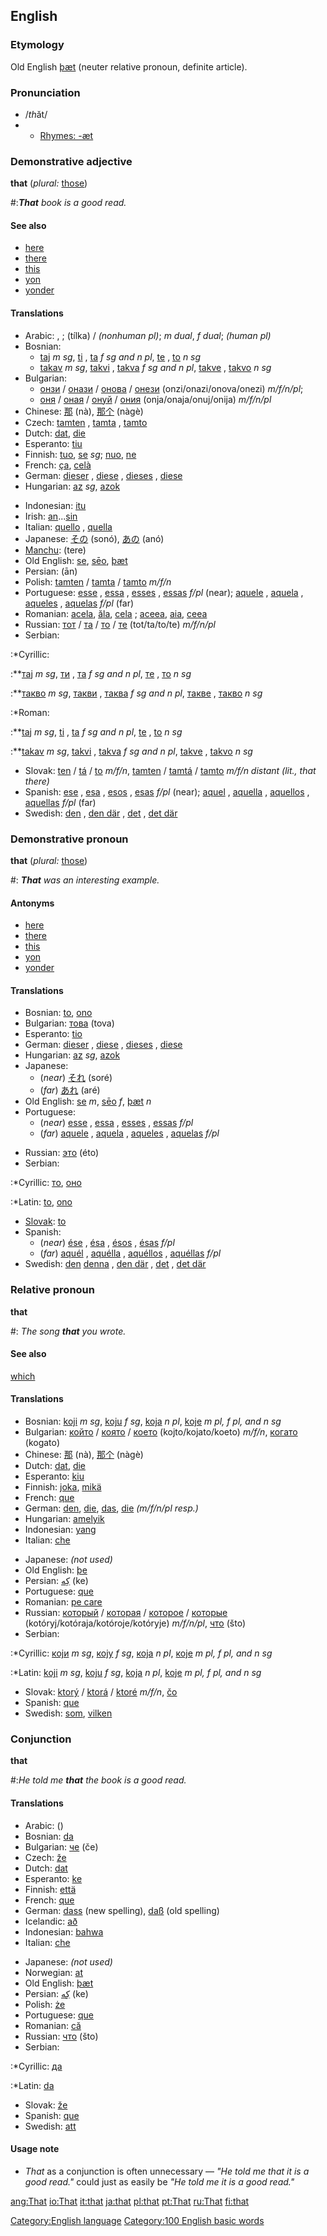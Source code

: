==English==

{{rank|to|in|I|7|that|was|he|his}}

===Etymology===
Old English [[þæt]] (neuter relative pronoun, definite article).

===Pronunciation===
*/''th''ăt/
*{{IPA|ðæt̚}}
**[[Rhymes:English:-æt|Rhymes: -æt]]

===Demonstrative adjective===
'''that''' (''plural:'' [[those]])
#:'''''That''' book is a good read.''

====See also====
*[[here]]
*[[there]]
*[[this]]
*[[yon]]
*[[yonder]]

====Translations====
{{top}}
*Arabic: {{ARchar|[[ذلك|ذٰلِكَ]]}} {{IPAchar|(ðáːlika)}} {{m}}, {{ARchar|[[ذاك|ذَاكَ]]}} {{IPAchar|(ðáːka)}} {{m}}; {{ARchar|[[تلك|تِلْكَ]]}} (tílka) / {{ARchar|[[تاك|تَاكَ]]}} {{IPAchar|(táːka)}} {{f}} {{s}} ''(nonhuman pl)''; {{ARchar|[[ذانك|ذَانِكَ]]}} {{IPAchar|(ðáːnika)}} ''m dual'', {{ARchar|[[تانك|تَانِكَ]]}} {{IPAchar|(táːnika)}} ''f dual''; {{ARchar|[[اولائك|أولاَئِكَ]]}} {{IPAchar|(’uláː’ika)}} ''(human pl)''
*Bosnian:
**[[taj]] ''m sg'', [[ti]] {{m}} {{p}}, [[ta]] ''f sg and n pl'', [[te]] {{f}} {{p}}, [[to]] ''n sg''
**[[takav]] ''m sg'', [[takvi]] {{m}} {{p}}, [[takva]] ''f sg and n pl'', [[takve]] {{f}} {{p}}, [[takvo]] ''n sg''
*Bulgarian:
**[[онзи]] / [[онази]] / [[онова]] / [[онези]] (onzi/onazi/onova/onezi) ''m/f/n/pl'';
**[[оня]] / [[оная]] / [[онуй]] / [[ония]] (onja/onaja/onuj/onija) ''m/f/n/pl''
*Chinese: [[那]] (nà), [[那个]] (nàgè)
*Czech: [[tamten]] {{m}}, [[tamta]] {{f}}, [[tamto]] {{n}}
*Dutch: [[dat]], [[die]]
*Esperanto: [[tiu]]
*Finnish: [[tuo]], [[se]] ''sg''; [[nuo]], [[ne]] {{p}}
*French: [[ça]], [[celà]]
*German: [[dieser]] {{m}}, [[diese]] {{f}}, [[dieses]] {{n}}, [[diese]] {{p}}
*Hungarian: [[az]] ''sg'', [[azok]] {{p}}
{{mid}}
*Indonesian: [[itu]]
*Irish: [[an#Irish|an]]...[[sin#Irish|sin]]
*Italian: [[quello]] {{m}}, [[quella]] {{f}}
*Japanese: [[その]] (sonó), [[あの]] (anó)
*[[Manchu]]: (tere)
*Old English: [[se#Old English|se]], [[seo|sēo]], [[þæt]]
*Persian: {{FAchar|[[آن]]}} (ān)
*Polish: [[tamten]] / [[tamta]] / [[tamto]] ''m/f/n''
*Portuguese: [[esse]] {{m}}, [[essa]] {{f}}, [[esses]] {{p}}, [[essas]] ''f/pl'' (near); [[aquele]] {{m}}, [[aquela]] {{f}}, [[aqueles]] {{p}}, [[aquelas]] ''f/pl'' (far)
*Romanian: [[acela]], [[ăla]], [[cela]] {{m}}; [[aceea]], [[aia]], [[ceea]] {{f}}
*Russian: [[тот]] / [[та]] / [[то]] / [[те]] (tot/ta/to/te) ''m/f/n/pl''
*Serbian:
:*Cyrillic:
:**[[тај]] ''m sg'', [[ти]] {{m}} {{p}}, [[та]] ''f sg and n pl'', [[те]] {{f}} {{p}}, [[то]] ''n sg''
:**[[такво]] ''m sg'', [[такви]] {{m}} {{p}}, [[таква]] ''f sg and n pl'', [[такве]] {{f}} {{p}}, [[такво]] ''n sg''
:*Roman:
:**[[taj]] ''m sg'', [[ti]] {{m}} {{p}}, [[ta]] ''f sg and n pl'', [[te]] {{f}} {{p}}, [[to]] ''n sg''
:**[[takav]] ''m sg'', [[takvi]] {{m}} {{p}}, [[takva]] ''f sg and n pl'', [[takve]] {{f}} {{p}}, [[takvo]] ''n sg''
*Slovak: [[ten]] / [[tá]] / [[to]] ''m/f/n'', [[tamten]] / [[tamtá]] / [[tamto]] ''m/f/n distant (lit., that there)''
*Spanish: [[ese]] {{m}}, [[esa]] {{f}}, [[esos]] {{p}}, [[esas]] ''f/pl'' (near); [[aquel]] {{m}}, [[aquella]] {{f}}, [[aquellos]] {{p}}, [[aquellas]] ''f/pl'' (far)
*Swedish: [[den]] {{c}}, [[den där]] {{c}}, [[det]] {{n}}, [[det där]] {{n}}
{{bottom}}

===Demonstrative pronoun===
'''that''' (''plural:'' [[those]])
#: '''''That''' was an interesting example.''

====Antonyms====
*[[here]]
*[[there]]
*[[this]]
*[[yon]]
*[[yonder]]

====Translations====
{{top}}
*Bosnian: [[to]], [[ono]] {{n}}
*Bulgarian: [[това]] (tova)
*Esperanto: [[tio]]
*German: [[dieser]] {{m}}, [[diese]] {{f}}, [[dieses]] {{n}}, [[diese]] {{p}}
*Hungarian: [[az]] ''sg'', [[azok]] {{p}}
*Japanese:
**(''near'') [[それ]] (soré)
**(''far'') [[あれ]] (aré)
*Old English: [[se#Old English|se]] ''m'', [[seo|sēo]] ''f'', [[þæt]] ''n''
*Portuguese:
**(''near'') [[esse]] {{m}}, [[essa]] {{f}}, [[esses]] {{p}}, [[essas]] ''f/pl''
**(''far'') [[aquele]] {{m}}, [[aquela]] {{f}}, [[aqueles]] {{p}}, [[aquelas]] ''f/pl''
{{mid}}
*Russian: [[это]] (éto)
*Serbian:
:*Cyrillic: [[то]], [[оно]] {{n}}
:*Latin: [[to]], [[ono]] {{n}}
*[[Slovak]]: [[to]] {{n}}
*Spanish:
**(''near'') [[ése]] {{m}}, [[ésa]] {{f}}, [[ésos]] {{p}}, [[ésas]] ''f/pl''
**(''far'') [[aquél]] {{m}},  [[aquélla]] {{f}}, [[aquéllos]] {{p}}, [[aquéllas]] ''f/pl''
*Swedish: [[den]] [[denna]] {{c}}, [[den där]] {{c}}, [[det]] {{n}}, [[det där]] {{n}}
{{bottom}}

===Relative pronoun===
'''that'''
#: ''The song '''that''' you wrote.''

====See also====
[[which]]

====Translations====
{{top}}
*Bosnian: [[koji]] ''m sg'', [[koju]] ''f sg'', [[koja]] ''n pl'', [[koje]] ''m pl, f pl, and n sg''
*Bulgarian: [[който]] / [[която]] / [[което]] (kojto/kojato/koeto) ''m/f/n'', [[когато]] (kogato)
*Chinese: [[那]] (nà), [[那个]] (nàgè)
*Dutch: [[dat]], [[die]]
*Esperanto: [[kiu]]
*Finnish: [[joka]], [[mikä]]
*French: [[que]]
*German: [[den]], [[die]], [[das]], [[die]] ''(m/f/n/pl resp.)''
*Hungarian: [[amelyik]]
*Indonesian: [[yang]]
*Italian: [[che]]
{{mid}}
*Japanese: ''(not used)''
*Old English: [[þe]]
*Persian: [[كه|كِه]] (ke)
*Portuguese: [[que]]
*Romanian: [[pe care]]
*Russian: [[который]] / [[которая]] / [[которое]] / [[которые]] (kotóryj/kotóraja/kotóroje/kotóryje) ''m/f/n/pl'', [[что]] (što)
*Serbian:
:*Cyrillic: [[који]] ''m sg'', [[коју]] ''f sg'', [[која]] ''n pl'', [[које]] ''m pl, f pl, and n sg''
:*Latin: [[koji]] ''m sg'', [[koju]] ''f sg'', [[koja]] ''n pl'', [[koje]] ''m pl, f pl, and n sg''
*Slovak: [[ktorý]] / [[ktorá]] / [[ktoré]] ''m/f/n'', [[čo]]
*Spanish: [[que]]
*Swedish: [[som]], [[vilken]]
{{bottom}}

===Conjunction===
'''that'''
#:''He told me '''that''' the book is a good read.''

====Translations====
{{top}}
*Arabic: {{ARchar|[[ﻥﺍ]]}} ({{IPAchar|[[ʔinna]]}})
*Bosnian: [[da]]
*Bulgarian: [[че]] (če)
*Czech: [[že]]
*Dutch: [[dat]]
*Esperanto: [[ke]]
*Finnish: [[että]]
*French: [[que]]
*German: [[dass]] (new spelling), [[daß]] (old spelling)
* Icelandic: [[að]]
*Indonesian: [[bahwa]]
*Italian: [[che]]
{{mid}}
*Japanese: ''(not used)''
*Norwegian: [[at]]
*Old English: [[þæt]]
*Persian: [[كه|كِه]] (ke)
*Polish: [[że]]
*Portuguese: [[que]]
*Romanian: [[că]]
*Russian: [[что]] (što)
*Serbian:
:*Cyrillic: [[да]]
:*Latin: [[da]]
*Slovak: [[že]]
*Spanish: [[que]]
*Swedish: [[att]]
{{bottom}}

====Usage note====
*''That'' as a conjunction is often unnecessary &mdash; ''"He told me that it is a good read."'' could just as easily be ''"He told me it is a good read."''

[[Category:English language]]
[[Category:100 English basic words]]

[[ang:That]]
[[io:That]]
[[it:that]]
[[ja:that]]
[[pl:that]]
[[pt:That]]
[[ru:That]]
[[fi:that]]